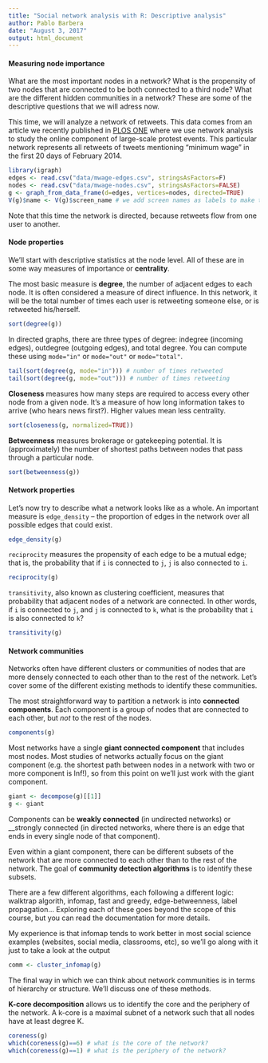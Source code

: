 ```yaml
---
title: "Social network analysis with R: Descriptive analysis"
author: Pablo Barbera
date: "August 3, 2017"
output: html_document
---
```


#### Measuring node importance

What are the most important nodes in a network? What is the propensity of two nodes that are connected to be both connected to a third node? What are the different hidden communities in a network? These are some of the descriptive questions that we will adress now.

This time, we will analyze a network of retweets. This data comes from an article we recently published in [PLOS ONE](http://journals.plos.org/plosone/article?id=10.1371/journal.pone.0143611) where we use network analysis to study the online component of large-scale protest events. This particular network represents all retweets of tweets mentioning "minimum wage" in the first 20 days of February 2014.

```r
library(igraph)
edges <- read.csv("data/mwage-edges.csv", stringsAsFactors=F)
nodes <- read.csv("data/mwage-nodes.csv", stringsAsFactors=FALSE)
g <- graph_from_data_frame(d=edges, vertices=nodes, directed=TRUE)
V(g)$name <- V(g)$screen_name # we add screen names as labels to make them more informative
```

Note that this time the network is directed, because retweets flow from one user to another.

#### Node properties

We'll start with descriptive statistics at the node level. All of these are in some way measures of importance or __centrality__.

The most basic measure is __degree__, the number of adjacent edges to each node. It is often considered a measure of direct influence. In this network, it will be the total number of times each user is retweeting someone else, or is retweeted his/herself.

```r
sort(degree(g))
```

In directed graphs, there are three types of degree: indegree (incoming edges), outdegree (outgoing edges), and total degree. You can compute these using `mode="in"` or `mode="out"` or `mode="total"`. 

```r
tail(sort(degree(g, mode="in"))) # number of times retweeted
tail(sort(degree(g, mode="out"))) # number of times retweeting
```

__Closeness__ measures how many steps are required to access every other node from a given node. It's a measure of how long information takes to arrive (who hears news first?). Higher values mean less centrality.

```r
sort(closeness(g, normalized=TRUE))
```

__Betweenness__ measures brokerage or gatekeeping potential. It is (approximately) the number of shortest paths between nodes that pass through a particular node.

```r
sort(betweenness(g))
```

#### Network properties

Let's now try to describe what a network looks like as a whole. An important measure is `edge_density` -- the proportion of edges in the network over all possible edges that could exist.

```r
edge_density(g)
```

`reciprocity` measures the propensity of each edge to be a mutual edge; that is, the probability that if `i` is connected to `j`, `j` is also connected to `i`.

```r
reciprocity(g)
```

`transitivity`, also known as clustering coefficient, measures that probability that adjacent nodes of a network are connected. In other words, if `i` is connected to `j`, and `j` is connected to `k`, what is the probability that `i` is also connected to `k`?

```r
transitivity(g)
```

#### Network communities

Networks often have different clusters or communities of nodes that are more densely connected to each other than to the rest of the network. Let's cover some of the different existing methods to identify these communities.

The most straightforward way to partition a network is into __connected components__. Each component is a group of nodes that are connected to each other, but _not_ to the rest of the nodes.

```r
components(g)
```

Most networks have a single __giant connected component__ that includes most nodes. Most studies of networks actually focus on the giant component (e.g. the shortest path between nodes in a network with two or more component is Inf!), so from this point on we'll just work with the giant component.

```r
giant <- decompose(g)[[1]]
g <- giant
```

Components can be __weakly connected__ (in undirected networks) or __strongly connected (in directed networks, where there is an edge that ends in every single node of that component).

Even within a giant component, there can be different subsets of the network that are more connected to each other than to the rest of the network. The goal of __community detection algorithms__ is to identify these subsets.

There are a few different algorithms, each following a different logic: walktrap algorith, infomap, fast and greedy, edge-betweenness, label propagation... Exploring each of these goes beyond the scope of this course, but you can read the documentation for more details.


My experience is that infomap tends to work better in most social science examples (websites, social media, classrooms, etc), so we'll go along with it just to take a look at the output

```r
comm <- cluster_infomap(g)
```

The final way in which we can think about network communities is in terms of hierarchy or structure. We'll discuss one of these methods.

__K-core decomposition__ allows us to identify the core and the periphery of the network. A k-core is a maximal subnet of a network such that all nodes have at least degree K.

```r
coreness(g)
which(coreness(g)==6) # what is the core of the network?
which(coreness(g)==1) # what is the periphery of the network?
```

